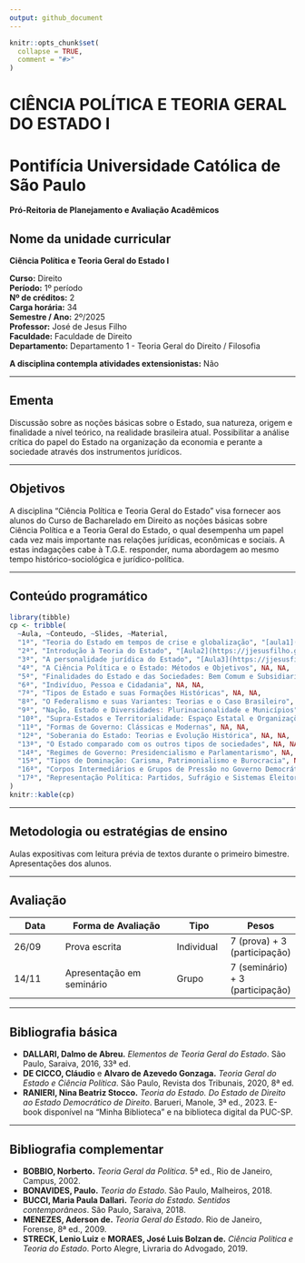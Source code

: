 ```yaml
---
output: github_document
---
```


<!-- README.md is generated from README.Rmd. Please edit that file -->

```r
knitr::opts_chunk$set(
  collapse = TRUE,
  comment = "#>"
)
```

# CIÊNCIA POLÍTICA E TEORIA GERAL DO ESTADO I

<!-- badges: start -->

<!-- badges: end -->

# Pontifícia Universidade Católica de São Paulo

**Pró-Reitoria de Planejamento e Avaliação Acadêmicos**

## Nome da unidade curricular

**Ciência Política e Teoria Geral do Estado I**

**Curso:** Direito\
**Período:** 1º período\
**Nº de créditos:** 2\
**Carga horária:** 34\
**Semestre / Ano:** 2º/2025\
**Professor:** José de Jesus Filho\
**Faculdade:** Faculdade de Direito\
**Departamento:** Departamento 1 - Teoria Geral do Direito / Filosofia

**A disciplina contempla atividades extensionistas:** Não

------------------------------------------------------------------------

## Ementa

Discussão sobre as noções básicas sobre o Estado, sua natureza, origem e finalidade a nível teórico, na realidade brasileira atual. Possibilitar a análise crítica do papel do Estado na organização da economia e perante a sociedade através dos instrumentos jurídicos.

------------------------------------------------------------------------

## Objetivos

A disciplina “Ciência Política e Teoria Geral do Estado” visa fornecer aos alunos do Curso de Bacharelado em Direito as noções básicas sobre Ciência Política e a Teoria Geral do Estado, o qual desempenha um papel cada vez mais importante nas relações jurídicas, econômicas e sociais. A estas indagações cabe à T.G.E. responder, numa abordagem ao mesmo tempo histórico-sociológica e jurídico-política.

------------------------------------------------------------------------

## Conteúdo programático

```r
library(tibble)
cp <- tribble(
  ~Aula, ~Conteudo, ~Slides, ~Material,
  "1ª", "Teoria do Estado em tempos de crise e globalização", "[aula1](https://jjesusfilho.github.io/tge1/slides/aula1/aula1.html#/title-slide)", "[Murilo Gaspardo](https://drive.google.com/file/d/1rFhPEa9NWLjZ4MTNVAeTarvfJdC9f-A7/view?usp=drive_link)",
  "2ª", "Introdução à Teoria do Estado", "[Aula2](https://jjesusfilho.github.io/tge1/slides/aula2/aula2.html#/title-slide)", "[Nina Ranieri](https://drive.google.com/file/d/1pxLaQptcaOvwWDgw19xiuEI-PyXrp1_3/view?usp=drive_link)" ,
  "3ª", "A personalidade jurídica do Estado", "[Aula3](https://jjesusfilho.github.io/tge1/slides/aula3/aula3.html#/title-slide)", "[Nina Ranieri](https://drive.google.com/file/d/1DWPDoyR68u_1hS-ycjokAjEHa6GfBw4f/view?usp=drive_link)",
  "4ª", "A Ciência Política e o Estado: Métodos e Objetivos", NA, NA,
  "5ª", "Finalidades do Estado e das Sociedades: Bem Comum e Subsidiariedade", NA, NA,
  "6ª", "Indivíduo, Pessoa e Cidadania", NA, NA,
  "7ª", "Tipos de Estado e suas Formações Históricas", NA, NA,
  "8ª", "O Federalismo e suas Variantes: Teorias e o Caso Brasileiro", NA, NA,
  "9ª", "Nação, Estado e Diversidades: Plurinacionalidade e Municípios", NA, NA,
  "10ª", "Supra-Estados e Territorialidade: Espaço Estatal e Organizações Internacionais", NA, NA,
  "11ª", "Formas de Governo: Clássicas e Modernas", NA, NA,
  "12ª", "Soberania do Estado: Teorias e Evolução Histórica", NA, NA,
  "13ª", "O Estado comparado com os outros tipos de sociedades", NA, NA,
  "14ª", "Regimes de Governo: Presidencialismo e Parlamentarismo", NA, NA,
  "15ª", "Tipos de Dominação: Carisma, Patrimonialismo e Burocracia", NA, NA,
  "16ª", "Corpos Intermediários e Grupos de Pressão no Governo Democrático", NA, NA,
  "17ª", "Representação Política: Partidos, Sufrágio e Sistemas Eleitorais", NA, NA
)
knitr::kable(cp)
```

------------------------------------------------------------------------

## Metodologia ou estratégias de ensino

Aulas expositivas com leitura prévia de textos durante o primeiro bimestre. Apresentações dos alunos.

------------------------------------------------------------------------

## Avaliação

| Data  | Forma de Avaliação        | Tipo       | Pesos                            |
|--------------|-------------------------------|--------------|--------------|
| 26/09 | Prova escrita             | Individual | 7 (prova) + 3 (participação)     |
| 14/11 | Apresentação em seminário | Grupo      | 7 (seminário) + 3 (participação) |

------------------------------------------------------------------------

## Bibliografia básica

-   **DALLARI, Dalmo de Abreu.** *Elementos de Teoria Geral do Estado*. São Paulo, Saraiva, 2016, 33ª ed.\
-   **DE CICCO, Cláudio** e **Alvaro de Azevedo Gonzaga.** *Teoria Geral do Estado e Ciência Política*. São Paulo, Revista dos Tribunais, 2020, 8ª ed.\
-   **RANIERI, Nina Beatriz Stocco.** *Teoria do Estado. Do Estado de Direito ao Estado Democrático de Direito*. Barueri, Manole, 3ª ed., 2023. E-book disponível na “Minha Biblioteca” e na biblioteca digital da PUC-SP.

------------------------------------------------------------------------

## Bibliografia complementar

-   **BOBBIO, Norberto.** *Teoria Geral da Política*. 5ª ed., Rio de Janeiro, Campus, 2002.\
-   **BONAVIDES, Paulo.** *Teoria do Estado*. São Paulo, Malheiros, 2018.\
-   **BUCCI, Maria Paula Dallari.** *Teoria do Estado. Sentidos contemporâneos*. São Paulo, Saraiva, 2018.\
-   **MENEZES, Aderson de.** *Teoria Geral do Estado*. Rio de Janeiro, Forense, 8ª ed., 2009.\
-   **STRECK, Lenio Luiz** e **MORAES, José Luis Bolzan de.** *Ciência Política e Teoria do Estado*. Porto Alegre, Livraria do Advogado, 2019.
